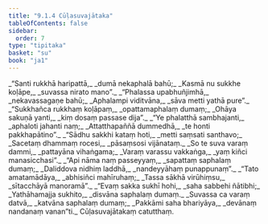 ```yaml
---
title: "9.1.4 Cūḷasuvajātaka"
tableOfContents: false
sidebar:
  order: 7
type: "tipitaka"
basket: "su"
book: "ja1"
---
```



<DynamicBreadcrumb />

<Division number="30" book="ja1">

<Paragraph number="1813" type="verses" book="ja1">
_“Santi rukkhā haripattā,_  
_dumā nekaphalā bahū;_  
_Kasmā nu sukkhe koḷāpe,_  
_suvassa nirato mano”._  

</Paragraph>

</Division>
<Division number="31" book="ja1">

<Paragraph number="1814" type="verses" book="ja1">
_“Phalassa upabhuñjimhā,_  
_nekavassagaṇe bahū;_  
_Aphalampi viditvāna,_  
_sāva metti yathā pure”._  

</Paragraph>

</Division>
<Division number="32" book="ja1">

<Paragraph number="1815" type="verses" book="ja1">
_“Sukkhañca rukkhaṃ koḷāpaṃ,_  
_opattamaphalaṃ dumaṃ;_  
_Ohāya sakuṇā yanti,_  
_kiṃ dosaṃ passase dija”._  

</Paragraph>

</Division>
<Division number="33" book="ja1">

<Paragraph number="1816" type="verses" book="ja1">
_“Ye phalatthā sambhajanti,_  
_aphaloti jahanti naṃ;_  
_Attatthapaññā dummedhā,_  
_te honti pakkhapātino”._  

</Paragraph>

</Division>
<Division number="34" book="ja1">

<Paragraph number="1817" type="verses" book="ja1">
_“Sādhu sakkhi kataṃ hoti,_  
_metti saṃsati santhavo;_  
_Sacetaṃ dhammaṃ rocesi,_  
_pāsaṃsosi vijānataṃ._  

</Paragraph>

</Division>
<Division number="35" book="ja1">

<Paragraph number="1818" type="verses" book="ja1">
_So te suva varaṃ dammi,_  
_pattayāna vihaṅgama;_  
_Varaṃ varassu vakkaṅga,_  
_yaṃ kiñci manasicchasi”._  

</Paragraph>

</Division>
<Division number="36" book="ja1">

<Paragraph number="1819" type="verses" book="ja1">
_“Api nāma naṃ passeyyaṃ,_  
_sapattaṃ saphalaṃ dumaṃ;_  
_Daliddova nidhiṃ laddhā,_  
_nandeyyāhaṃ punappunaṃ”._  

</Paragraph>

</Division>
<Division number="37" book="ja1">

<Paragraph number="1820" type="verses" book="ja1">
_“Tato amatamādāya,_  
_abhisiñci mahīruhaṃ;_  
_Tassa sākhā virūhiṃsu,_  
_sītacchāyā manoramā”._  

</Paragraph>

</Division>
<Division number="38" book="ja1">

<Paragraph number="1821" type="verses" book="ja1">
_“Evaṃ sakka sukhī hohi,_  
_saha sabbehi ñātibhi;_  
_Yathāhamajja sukhito,_  
_disvāna saphalaṃ dumaṃ._  

</Paragraph>

</Division>
<Division number="39" book="ja1">

<Paragraph number="1822" type="verses" book="ja1">
_Suvassa ca varaṃ datvā,_  
_katvāna saphalaṃ dumaṃ;_  
_Pakkāmi saha bhariyāya,_  
_devānaṃ nandanaṃ vanan”ti._  


</Paragraph>
</Division>

<Paragraph number="1823" type="center" book="ja1">
Cūḷasuvajātakaṃ catutthaṃ.
</Paragraph>